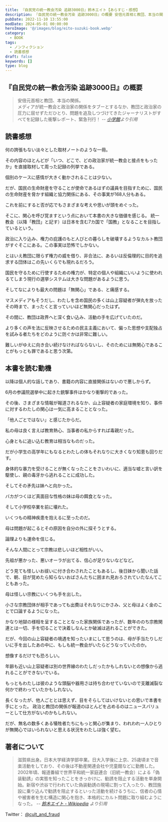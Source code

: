 ```yaml
---
title: 『自民党の統一教会汚染 追跡3000日』鈴木エイト【あらすじ・感想】
description: 『自民党の統一教会汚染 追跡3000日』の概要 安倍元首相と教団、本当の関係。メディアが統一教会と政治家の関係をタブーとするなか、教団と政治家の圧力に屈せずただひとり、問題を追及しつづけてきたジャーナリストがすべてを記録した衝撃レポート、緊急刊行！
pubDate: 2022-11-10 13:55:00
modDate: 2024-05-01 00:00:00
heroImage: '@/images/blog/eito-suzuki-book.webp'
category:
  - BOOK
tags:
  - ノンフィクション
  - 読書感想
draft: false
keywords: []
type: blog
---
```


## 『自民党の統一教会汚染 追跡3000日』の概要

> 安倍元首相と教団、本当の関係。<br />
> メディアが統一教会と政治家の関係をタブーとするなか、教団と政治家の圧力に屈せずただひとり、問題を追及しつづけてきたジャーナリストがすべてを記録した衝撃レポート、緊急刊行！ <cite class='text-sm text-right block mt-2'>-- [小学館](https://www.shogakukan.co.jp/books/09380123)より引用</cite>

## 読書感想

何の誇張もない淡々とした取材ノートのような一冊。

その内容のほとんどが「いつ、どこで、どの政治家が統一教会と接点をもったか」を直接取材して周った記録の列挙である。

個別のケースに感情が大きく動かされることは少ない。

だが、国民の生命財産を守ることが使命であるはずの議員を目指すために、国民の生命財産を脅かす組織と協力関係にある、その事実が168人分もある。

これを前にすると否が応でもさまざまな考えや思いが頭をめぐった。

そこに、関心を呼び覚ますという点において本書の大きな価値を感じる。
統一教会（以降「教団」と記す）は日本を含む7カ国で「国教」となることを目指しているという。

政治に入り込み、権力の庇護のもと人びとの暮らしを破壊するようなカルト教団がすぐそこにある。この事実は恐怖でしかない。

とはいえ教団に限らず権力の威を借り、非合法に、あるいは反倫理的に目的を追求する団体はこの先いくらでも現れるだろう。

国民を守るために行使するための権力が、特定の個人や組織にいいように使われるてしまう現行の選挙システムは大きな問題があるように思う。

そしてなによりも最大の問題は「無関心」である、と痛感する。

マスメディアもそうだし、わたしを含め国民の多くは山上容疑者が弾丸を放ったその時まで、まったくと言っていいほど無関心だったはず。

その間に、教団は政界へと深く食い込み、活動の手を広げていたのだ。

より多くの声を法に反映させるための民主主義において、偏った思想や支配独占を試みる者たちをどのように防ぐかは非常に難しい。

難しいがゆえに向き合い続けなければならないし、そのためには無関心であることがもっとも罪であると思う次第。

<div class='not-prose'>
  <div data-vc_mylinkbox_id='888129569'></div>
</div>

## 本書を読む動機

以降は個人的な話しであり、書籍の内容に直接関係はないので悪しからず。

6月の参議院選挙中に起きた銃撃事件はかなり衝撃的であった。

その後、さまざまな情報が報道されるなか、山上容疑者の家庭環境を知り、事件に対するわたしの関心は一気に高まることとなった。

「他人ごとではない」と感じたからだ。

私の母は良く言えば教育熱心、当事者の私からすれば毒親だった。

心身ともに追い込む教育は相当なものだった。

だが小学生の高学年にもなるとわたしの体もそれなりに大きくなり知恵も回りだす。

身体的な暴力を受けることが無くなったことをさいわいに、適当な嘘と言い訳を駆使し、親の毒牙から逃れることに成功した。

そしてその矛先は妹へと向かった。

バカがつくほど真面目な性格の妹は母の餌食となった。

そして小学校卒業を前に壊れた。

いくつもの精神疾患を抱えるに至ったのだ。

母は問題が起こるとその原因を自分の外に探そうとする。

論理よりも運命を信じる。

そんな人間にとって宗教は悲しいほど相性がいい。

先祖が悪かった、悪いオーラが出てる、信心が足りないなどなど。

どう見ても怪しいお祓いに付き合わされたこともあるし、後日妹から聞いた話で、朝、目が覚めたら知らないおばさんたちに囲まれ見おろされていたなんてこともあった。

母は怪しい宗教にいくつも手を出した。

小さな宗教団体が相手であっても出費はそれなりにかさみ、父と母はよく金のことで口論するようになった。

かなり地獄の様相を呈することとなった家族関係であったが、数年ののち宗教関連とは一切、手を切ることで決着しなんとか破滅は逃れることができた。

だが、今回の山上容疑者の境遇を知ったいまにして思うのは、母が手当たりしだいに手を出したあの中に、もしも統一教会がいたらどうなっていたのか。

想像するだけでも恐ろしい。

年齢も近い山上容疑者は別の世界線のわたしだったかもしれないとの想像から逃れることができないでいる。

もっともわたしは彼のような頭脳や器用さは持ち合わせていないので支離滅裂な何かで終わっていたかもしれない。

長くなったが、他人ごととは思えず、目をそらしてはいけないとの思いで本書を手にとった。
政治と教団の関係が報道のほとんどを占めるのはニュースバリューとして仕方がないのかもしれない。

だが、無名の数多くある犠牲者たちにもっと関心が集まり、われわれ一人ひとりが無関心ではいられないと思える状況をわたしは強く望む。

<div class='not-prose'>
  <div data-vc_mylinkbox_id='888129569'></div>
</div>

## 著者について

> 滋賀県出身。日本大学経済学部卒業。日大入学後に上京、25歳頃まで音楽活動をしており、その後は不動産関連会社や児童館などに勤務した。2002年頃、報道番組で世界平和統一家庭連合（旧統一教会）による「偽装勧誘」の実態を知ったことをきっかけに、勧誘を阻止する活動を単身開始。新宿や渋谷で行われていた偽装勧誘の現場に割って入ったり、教団施設に乗り込んで勧誘を阻止するといった活動を続けるうちに、信者の心情や被害者を生む構造に関心を抱き、本格的にカルト問題に取り組むようになった。 <cite class='text-sm text-right block mt-2'>-- [鈴木エイト - Wikipedia](https://ja.wikipedia.org/wiki/%E9%88%B4%E6%9C%A8%E3%82%A8%E3%82%A4%E3%83%88) より引用</cite>

Twitter： [@cult_and_fraud](https://twitter.com/cult_and_fraud)
